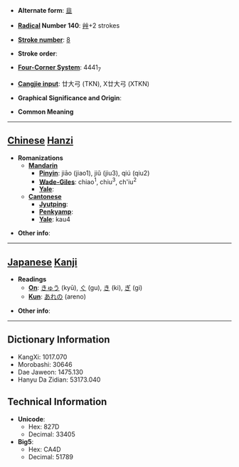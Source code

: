 * '''Alternate form''': [[韭]]

* '''[[Wiktionary:Chinese radical index| Radical]] Number 140''': [[Wiktionary:Chinese radical index 艸|艸]]+2 strokes

* '''[[Wiktionary:Chinese total strokes index|Stroke number]]''': [[Wiktionary:Chinese total strokes index 8|8]]

* '''Stroke order''': 

* '''[[Wiktionary:Chinese four corner index|Four-Corner System]]''': 4441<sub>7</sub>

* '''[[Wiktionary:Chinese Cangjie index|Cangjie input]]''': 廿大弓 (TKN), X廿大弓 (XTKN)

* '''Graphical Significance and Origin''': 

* '''Common Meaning'''

----

== [[Chinese]] [[Hanzi]] ==

* '''Romanizations'''
** '''[[Mandarin]]'''
*** '''[[Pinyin]]''': jiāo (jiao1), jiǔ (jiu3), qiú (qiu2)
*** '''[[Wade-Giles]]''': chiao<sup>1</sup>, chiu<sup>3</sup>, ch'iu<sup>2</sup>
*** '''[[Yale]]''': 
** '''[[Cantonese]]'''
*** '''[[Jyutping]]''':
*** '''[[Penkyamp]]''': 
*** '''[[Yale]]''': kau4

* '''Other info''': 

----

== [[Japanese]] [[Kanji]] ==

* '''Readings'''
** '''[[On]]''': [[きゅう]] (kyū), [[ぐ]] (gu), [[き]] (ki), [[ぎ]] (gi)
** '''[[Kun]]''': [[あれの]] (areno)

* '''Other info''':  

----

== Dictionary Information ==

* KangXi: 1017.070
* Morobashi: 30646
* Dae Jaweon: 1475.130
* Hanyu Da Zidian: 53173.040

== Technical Information ==

* '''Unicode''':
** Hex: 827D
** Decimal: 33405
* '''Big5''':
** Hex: CA4D
** Decimal: 51789